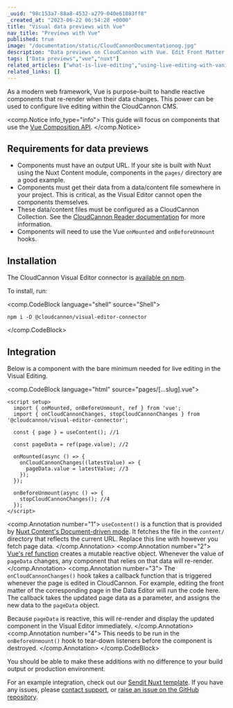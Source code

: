 ```yaml
---
_uuid: "98c153a7-88a8-4532-a279-040e61083ff8"
_created_at: "2023-06-22 06:54:28 +0000"
title: "Visual data previews with Vue"
nav_title: "Previews with Vue"
published: true
image: "/documentation/static/CloudCannonDocumentationog.jpg"
description: "Data previews on CloudCannon with Vue. Edit Front Matter and see the changes show up live."
tags: ["Data previews","vue","nuxt"]
related_articles: ["what-is-live-editing","using-live-editing-with-vanilla-js"]
related_links: []
---
```


As a modern web framework, Vue is purpose-built to handle reactive components that re-render when their data changes.
This power can be used to configure live editing within the CloudCannon CMS.

<comp.Notice info_type="info">
  This guide will focus on components that use the [Vue Composition API](https://vuejs.org/guide/introduction.html#composition-api).
</comp.Notice>

## Requirements for data previews
* Components must have an output URL. If your site is built with Nuxt using the Nuxt Content module, components in the `pages/` directory are a good example.
* Components must get their data from a data/content file somewhere in your project. This is critical, as the Visual Editor cannot open the components themselves.
* These data/content files must be configured as a CloudCannon Collection. See the [CloudCannon Reader documentation](https://github.com/CloudCannon/reader#readme) for more information.
* Components will need to use the Vue `onMounted` and `onBeforeUnmount` hooks.

## Installation
The CloudCannon Visual Editor connector is [available on npm](https://www.npmjs.com/package/@cloudcannon/visual-editor-connector).

To install, run:

<comp.CodeBlock language="shell" source="Shell">
```
npm i -D @cloudcannon/visual-editor-connector
```
</comp.CodeBlock>

## Integration

Below is a component with the bare minimum needed for live editing in the Visual Editing.

<comp.CodeBlock language="html" source="pages/[...slug].vue">
```
<script setup>
  import { onMounted, onBeforeUnmount, ref } from 'vue';
  import { onCloudCannonChanges, stopCloudCannonChanges } from '@cloudcannon/visual-editor-connector';

  const { page } = useContent(); //1

  const pageData = ref(page.value); //2

  onMounted(async () => {
    onCloudCannonChanges((latestValue) => {
      pageData.value = latestValue; //3
    });
  });

  onBeforeUnmount(async () => {
    stopCloudCannonChanges(); //4
  });
</script>
```
<comp.Annotation number="1">
  `useContent()` is a function that is provided by [Nuxt Content's Document-driven mode](https://content.nuxtjs.org/guide/writing/document-driven).
  It fetches the file in the `content/` directory that reflects the current URL. Replace this line with however you fetch page data.
</comp.Annotation>
<comp.Annotation number="2">
  [Vue's ref function](https://vuejs.org/api/reactivity-core.html#ref) creates a mutable reactive object.
  Whenever the value of `pageData` changes, any component that relies on that data will re-render.
</comp.Annotation>
<comp.Annotation number="3">
  The `onCloudCannonChanges()` hook takes a callback function that is triggered whenever the page is edited in CloudCannon.
  For example, editing the front matter of the corresponding page in the Data Editor will run the code here.
  The callback takes the updated page data as a parameter, and assigns the new data to the `pageData` object.

  Because `pageData` is reactive, this will re-render and display the updated component in the Visual Editor immediately.
</comp.Annotation>
<comp.Annotation number="4">
  This needs to be run in the `onBeforeUnmount()` hook to tear-down listeners before the component is destroyed.
</comp.Annotation>
</comp.CodeBlock>

You should be able to make these additions with no difference to your build output or production environment.

For an example integration, check out our [Sendit Nuxt template](/community/themes/sendit).
If you have any issues, please [contact support](/contact), or [raise an issue on the GitHub repository](https://github.com/CloudCannon/visual-editor-connector/issues).
